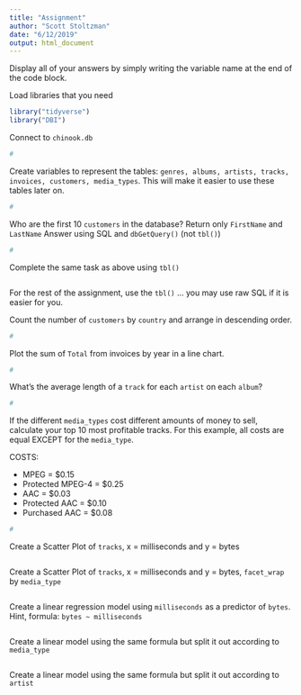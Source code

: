 ```yaml
---
title: "Assignment"
author: "Scott Stoltzman"
date: "6/12/2019"
output: html_document
---
```


Display all of your answers by simply writing the variable name at the end of the code block.

Load libraries that you need
```r
library("tidyverse")
library("DBI")
```

Connect to `chinook.db`
```r
#
```


Create variables to represent the tables: `genres, albums, artists, tracks, invoices, customers, media_types`. This will make it easier to use these tables later on.
```r
#
```


Who are the first 10 `customers` in the database? Return only `FirstName` and `LastName`
Answer using SQL and `dbGetQuery()` (not `tbl()`)
```r
#
```


Complete the same task as above using `tbl()`
```r

```


For the rest of the assignment, use the `tbl()` ... you may use raw SQL if it is easier for you.


Count the number of `customers` by `country` and arrange in descending order.
```r
#
```


Plot the sum of `Total` from invoices by year in a line chart.
```r
#
```


What's the average length of a `track` for each `artist` on each `album`?
```r
#
```



If the different `media_types` cost different amounts of money to sell, calculate your top 10 most profitable tracks. For this example, all costs are equal EXCEPT for the `media_type`.  

COSTS:  

  - MPEG = $0.15
  - Protected MPEG-4 = $0.25
  - AAC = $0.03
  - Protected AAC = $0.10
  - Purchased AAC = $0.08
  
```r
#
```


Create a Scatter Plot of `tracks`, x = milliseconds and y = bytes 
```r

```


Create a Scatter Plot of `tracks`, x = milliseconds and y = bytes, `facet_wrap` by `media_type`
```r

```


Create a linear regression model using `milliseconds` as a predictor of `bytes`. Hint, formula: `bytes ~ milliseconds`
```r

```


Create a linear model using the same formula but split it out according to `media_type`
```r

```


Create a linear model using the same formula but split it out according to `artist`
```r

```

